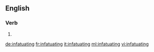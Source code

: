 ==English==

===Verb===
{{head|en}}

# {{present participle of|infatuate|lang=en}}

[[de:infatuating]]
[[fr:infatuating]]
[[it:infatuating]]
[[ml:infatuating]]
[[vi:infatuating]]